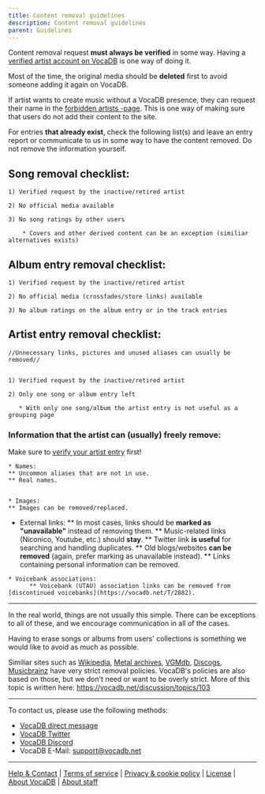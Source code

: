 ---
title: Content removal guidelines
description: Content removal guidelines
parent: Guidelines
---

Content removal request **must always be verified** in some way. Having a [verified artist account on VocaDB](https://wiki.vocadb.net/wiki/40/artist-verification) is one way of doing it.

Most of the time, the original media should be **deleted** first to avoid someone adding it again on VocaDB.

If artist wants to create music without a VocaDB presence, they can request their name in the [forbidden artists -page](https://wiki.vocadb.net/wiki/26/forbidden-artists). This is one way of making sure that users do not add their content to the site.

For entries **that already exist**, check the following list(s) and leave an entry report or communicate to us in some way to have the content removed. Do not remove the information yourself. 

## Song removal checklist:

    1) Verified request by the inactive/retired artist

    2) No official media available

    3) No song ratings by other users

        * Covers and other derived content can be an exception (similiar alternatives exists)
    

## Album entry removal checklist:
    
    1) Verified request by the inactive/retired artist

    2) No official media (crossfades/store links) available

    3) No album ratings on the album entry or in the track entries

## Artist entry removal checklist:

    //Unnecessary links, pictures and unused aliases can usually be removed//

    
    1) Verified request by the inactive/retired artist

    2) Only one song or album entry left

       * With only one song/album the artist entry is not useful as a grouping page 

### Information that the **artist** can (usually) freely remove:

Make sure to [verify your artist entry](https://wiki.vocadb.net/wiki/40/artist-verification) first!

    * Names:
    ** Uncommon aliases that are not in use.
    ** Real names.


    * Images:
    ** Images can be removed/replaced.

   * External links:
        ** In most cases, links should be **marked as "unavailable"** instead of removing them.
        ** Music-related links (Niconico, Youtube, etc.) should **stay**.
        ** Twitter link **is useful** for searching and handling duplicates.
        ** Old blogs/websites **can be removed** (again, prefer marking as unavailable instead).
        ** Links containing personal information can be removed.

    * Voicebank associations:
          ** Voicebank (UTAU) association links can be removed from [discontinued voicebanks](https://vocadb.net/T/2882).

----

In the real world, things are not usually this simple. There can be exceptions to all of these, and we encourage communication in all of the cases.

Having to erase songs or albums from users' collections is something we would like to avoid as much as possible.

Similiar sites such as [Wikipedia](https://www.wikipedia.org/), [Metal archives](https://www.metal-archives.com/), [VGMdb](https://vgmdb.net/), [Discogs](https://www.discogs.com/), [Musicbrainz](https://musicbrainz.org/) have very strict removal policies. VocaDB's policies are also based on those, but we don't need or want to be overly strict. More of this topic is written here: https://vocadb.net/discussion/topics/103 

----

To contact us, please use the following methods:
* [VocaDB direct message](https://vocadb.net/)
* [VocaDB Twitter](https://twitter.com/VocaDB)
* [VocaDB Discord](https://discord.com/invite/3bwXQNXKCz)
* VocaDB E-Mail: support@vocadb.net

----

[Help & Contact](https://vocadb.net/Help) |
[Terms of service](https://wiki.vocadb.net/wiki/52/terms-of-service) | [Privacy & cookie policy](https://wiki.vocadb.net/wiki/50/privacy-and-cookie-policy) | [License](https://wiki.vocadb.net/wiki/29/license) | [About VocaDB](https://wiki.vocadb.net/wiki/13/vocadb-what-is-it-for) | [About staff](https://wiki.vocadb.net/wiki/44/staff-roles)